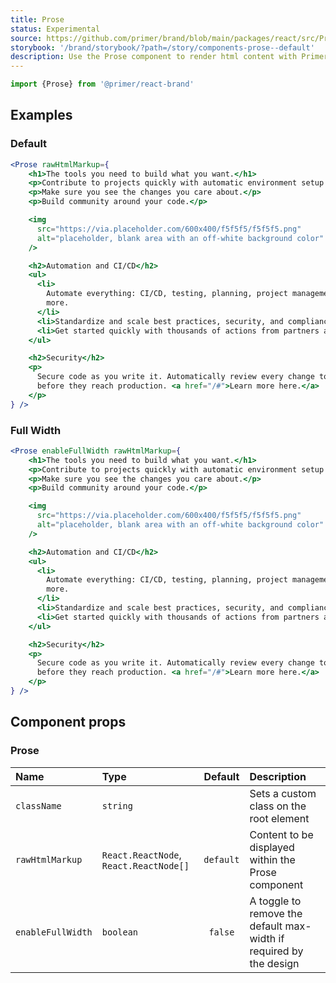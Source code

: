 ```yaml
---
title: Prose
status: Experimental
source: https://github.com/primer/brand/blob/main/packages/react/src/Prose/Prose.tsx
storybook: '/brand/storybook/?path=/story/components-prose--default'
description: Use the Prose component to render html content with Primer Brand styles.
---
```


```js
import {Prose} from '@primer/react-brand'
```

## Examples

### Default

```jsx live
<Prose rawHtmlMarkup={
	<h1>The tools you need to build what you want.</h1>
    <p>Contribute to projects quickly with automatic environment setup.</p>
    <p>Make sure you see the changes you care about.</p>
    <p>Build community around your code.</p>

    <img
      src="https://via.placeholder.com/600x400/f5f5f5/f5f5f5.png"
      alt="placeholder, blank area with an off-white background color"
    />

    <h2>Automation and CI/CD</h2>
    <ul>
      <li>
        Automate everything: CI/CD, testing, planning, project management, issue labeling, approvals, onboarding, and
        more.
      </li>
      <li>Standardize and scale best practices, security, and compliance across your organization.</li>
      <li>Get started quickly with thousands of actions from partners and the community.</li>
    </ul>

    <h2>Security</h2>
    <p>
      Secure code as you write it. Automatically review every change to your codebase and identify vulnerabilities
      before they reach production. <a href="/#">Learn more here.</a>
    </p>
} />
```

### Full Width

```jsx live
<Prose enableFullWidth rawHtmlMarkup={
	<h1>The tools you need to build what you want.</h1>
    <p>Contribute to projects quickly with automatic environment setup.</p>
    <p>Make sure you see the changes you care about.</p>
    <p>Build community around your code.</p>

    <img
      src="https://via.placeholder.com/600x400/f5f5f5/f5f5f5.png"
      alt="placeholder, blank area with an off-white background color"
    />

    <h2>Automation and CI/CD</h2>
    <ul>
      <li>
        Automate everything: CI/CD, testing, planning, project management, issue labeling, approvals, onboarding, and
        more.
      </li>
      <li>Standardize and scale best practices, security, and compliance across your organization.</li>
      <li>Get started quickly with thousands of actions from partners and the community.</li>
    </ul>

    <h2>Security</h2>
    <p>
      Secure code as you write it. Automatically review every change to your codebase and identify vulnerabilities
      before they reach production. <a href="/#">Learn more here.</a>
    </p>
} />
```

## Component props

### Prose

| Name              | Type                                   |  Default  | Description                                                        |
| :---------------- | :------------------------------------- | :-------: | :----------------------------------------------------------------- |
| `className`       | `string`                               |           | Sets a custom class on the root element                            |
| `rawHtmlMarkup`   | `React.ReactNode`, `React.ReactNode[]` | `default` | Content to be displayed within the Prose component                 |
| `enableFullWidth` | `boolean`                              |  `false`  | A toggle to remove the default max-width if required by the design |
